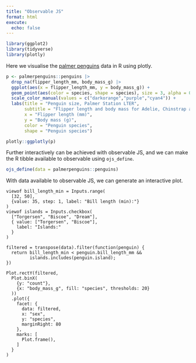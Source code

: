 ```yaml
---
title: "Observable JS"
format: html
execute:
  echo: false
---
```


```r
library(ggplot2)
library(tidyverse)
library(plotly)
```

Here we visualise the [palmer penguins](https://allisonhorst.github.io/palmerpenguins/) 
data in R using plotly.


```r
p <- palmerpenguins::penguins |>
  drop_na(flipper_length_mm, body_mass_g) |>
  ggplot(aes(x = flipper_length_mm, y = body_mass_g)) +
  geom_point(aes(color = species, shape = species), size = 3, alpha = 0.8) +
  scale_color_manual(values = c("darkorange","purple","cyan4")) +
  labs(title = "Penguin size, Palmer Station LTER",
       subtitle = "Flipper length and body mass for Adelie, Chinstrap and Gentoo Penguins",
       x = "Flipper length (mm)",
       y = "Body mass (g)",
       color = "Penguin species",
       shape = "Penguin species")

plotly::ggplotly(p)
```

Further interactively can be achieved with observable JS, and we can make the R 
tibble available to observable using `ojs_define`.

```r
ojs_define(data = palmerpenguins::penguins)
```

With data available to observable JS, we can generate an interactive plot.


```ojs
viewof bill_length_min = Inputs.range(
  [32, 50], 
  {value: 35, step: 1, label: "Bill length (min):"}
)
viewof islands = Inputs.checkbox(
  ["Torgersen", "Biscoe", "Dream"], 
  { value: ["Torgersen", "Biscoe"], 
    label: "Islands:"
  }
)
```

```ojs
filtered = transpose(data).filter(function(penguin) {
  return bill_length_min < penguin.bill_length_mm &&
         islands.includes(penguin.island);
})
```

```ojs
Plot.rectY(filtered, 
  Plot.binX(
    {y: "count"}, 
    {x: "body_mass_g", fill: "species", thresholds: 20}
  ))
  .plot({
    facet: {
      data: filtered,
      x: "sex",
      y: "species",
      marginRight: 80
    },
    marks: [
      Plot.frame(),
    ]
  }
)
```
